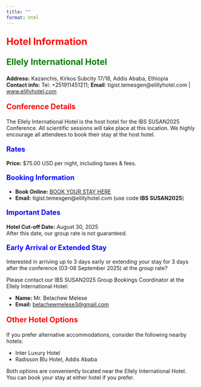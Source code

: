 ```yaml
---
title: ""
format: html
---
```


<p style="color: red; font-size: 1.8em; font-weight: bold;">
Hotel Information
</p>

<p style="color: green; font-size: 1.6em; font-weight: bold;">
Ellely International Hotel
</p>

<p><strong>Address:</strong> Kazanchis, Kirkos Subcity 17/18, Addis Ababa, Ethiopia<br>
<strong>Contact info:</strong> Tel: +251911451211;  **Email**: tigist.temesgen@elillyhotel.com | [www.elillyhotel.com](https://elillyhotel.com/ethiopian-biometric-society/)</a></p>


<p style="color: red; font-size: 1.4em; font-weight: bold;">
Conference Details
</p>

<p>The Ellely International Hotel is the host hotel for the IBS SUSAN2025 Conference. All scientific sessions will take place at this location. We highly encourage all attendees to book their stay at the host hotel.</p>

<p style="color: blue; font-size: 1.3em; font-weight: bold;">
Rates
</p>

<p><strong>Price:</strong> $75.00 USD per night, including taxes & fees.</p>

<p style="color: blue; font-size: 1.3em; font-weight: bold;">
Booking Information
</p>

<ul>
  <li><strong>Book Online:</strong> [BOOK YOUR STAY HERE](https://elillyhotel.com/ethiopian-biometric-society/)</li>
  <li><strong>Email:</strong> tigist.temesgen@elillyhotel.com (use code <strong>IBS SUSAN2025</strong>)</li>
</ul>

<p style="color: blue; font-size: 1.3em; font-weight: bold;">
Important Dates
</p>

<p><strong>Hotel Cut-off Date:</strong> August 30, 2025<br>
After this date, our group rate is not guaranteed.</p>

<p style="color: blue; font-size: 1.3em; font-weight: bold;">
Early Arrival or Extended Stay
</p>

<p>Interested in arriving up to 3 days early or extending your stay for 3 days after the conference (03-08 September 2025) at the group rate?</p>

<p>Please contact our IBS SUSAN2025 Group Bookings Coordinator at the Ellely International Hotel:</p>

<ul>
  <li><strong>Name:</strong> Mr. Belachew Melese</li>
  <li><strong>Email:</strong> <a href="mailto:belachewmelese3@gmail.com">belachewmelese3@gmail.com</a></li>
</ul>

<p style="color: red; font-size: 1.4em; font-weight: bold;">
Other Hotel Options
</p>

<p>If you prefer alternative accommodations, consider the following nearby hotels:</p>

<ul>
  <li>Inter Luxury Hotel</li>
  <li>Radisson Blu Hotel, Addis Ababa</li>
</ul>

<p>Both options are conveniently located near the Ellely International Hotel. You can book your stay at either hotel if you prefer.</p>
